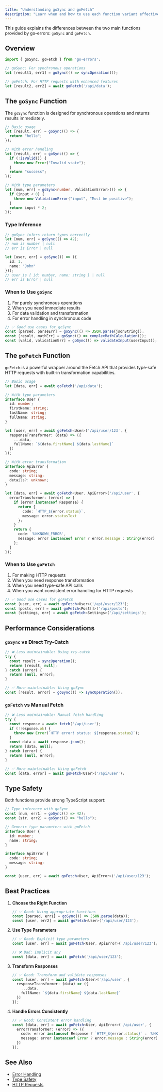 ```yaml
---
title: "Understanding goSync and goFetch"
description: "Learn when and how to use each function variant effectively"
---
```


This guide explains the differences between the two main functions provided by go-errors: `goSync` and `goFetch`.

## Overview

```typescript
import { goSync, goFetch } from 'go-errors';

// goSync: For synchronous operations
let [result1, err1] = goSync(() => syncOperation());

// goFetch: For HTTP requests with enhanced features
let [result2, err2] = await goFetch('/api/data');
```

## The `goSync` Function

The `goSync` function is designed for synchronous operations and returns results immediately.

```typescript
// Basic usage
let [result, err] = goSync(() => {
  return "hello";
});

// With error handling
let [result, err] = goSync(() => {
  if (!isValid()) {
    throw new Error("Invalid state");
  }
  return "success";
});

// With type parameters
let [num, err] = goSync<number, ValidationError>(() => {
  if (input < 0) {
    throw new ValidationError("input", "Must be positive");
  }
  return input * 2;
});
```

### Type Inference

```typescript
// goSync infers return types correctly
let [num, err] = goSync(() => 42);
// num is number | null
// err is Error | null

let [user, err] = goSync(() => ({
  id: 1,
  name: "John"
}));
// user is { id: number, name: string } | null
// err is Error | null
```

### When to Use `goSync`

1. For purely synchronous operations
2. When you need immediate results
3. For data validation and transformation
4. For error handling in synchronous code

```typescript
// ✅ Good use cases for goSync
const [parsed, parseErr] = goSync(() => JSON.parse(jsonString));
const [result, mathErr] = goSync(() => complexMathCalculation());
const [valid, validationErr] = goSync(() => validateInput(userInput));
```

## The `goFetch` Function

`goFetch` is a powerful wrapper around the Fetch API that provides type-safe HTTP requests with built-in transformation capabilities.

```typescript
// Basic usage
let [data, err] = await goFetch('/api/data');

// With type parameters
interface User {
  id: number;
  firstName: string;
  lastName: string;
  fullName: string;
}

let [user, err] = await goFetch<User>('/api/user/123', {
  responseTransformer: (data) => ({
    ...data,
    fullName: `${data.firstName} ${data.lastName}`
  })
});

// With error transformation
interface ApiError {
  code: string;
  message: string;
  details?: unknown;
}

let [data, err] = await goFetch<User, ApiError>('/api/user', {
  errorTransformer: (error) => {
    if (error instanceof Response) {
      return {
        code: `HTTP_${error.status}`,
        message: error.statusText
      };
    }
    return {
      code: 'UNKNOWN_ERROR',
      message: error instanceof Error ? error.message : String(error)
    };
  }
});
```

### When to Use `goFetch`

1. For making HTTP requests
2. When you need response transformation
3. When you need type-safe API calls
4. When you want consistent error handling for HTTP requests

```typescript
// ✅ Good use cases for goFetch
const [user, err] = await goFetch<User>('/api/user/123');
const [posts, err] = await goFetch<Post[]>('/api/posts');
const [settings, err] = await goFetch<Settings>('/api/settings');
```

## Performance Considerations

### `goSync` vs Direct Try-Catch

```typescript
// ❌ Less maintainable: Using try-catch
try {
  const result = syncOperation();
  return [result, null];
} catch (error) {
  return [null, error];
}

// ✅ More maintainable: Using goSync
const [result, error] = goSync(() => syncOperation());
```

### `goFetch` vs Manual Fetch

```typescript
// ❌ Less maintainable: Manual fetch handling
try {
  const response = await fetch('/api/user');
  if (!response.ok) {
    throw new Error(`HTTP error! status: ${response.status}`);
  }
  const data = await response.json();
  return [data, null];
} catch (error) {
  return [null, error];
}

// ✅ More maintainable: Using goFetch
const [data, error] = await goFetch<User>('/api/user');
```

## Type Safety

Both functions provide strong TypeScript support:

```typescript
// Type inference with goSync
const [num, err1] = goSync(() => 42);
const [str, err2] = goSync(() => "hello");

// Generic type parameters with goFetch
interface User {
  id: number;
  name: string;
}

interface ApiError {
  code: string;
  message: string;
}

const [user, err] = await goFetch<User, ApiError>('/api/user/123');
```

## Best Practices

1. **Choose the Right Function**
   ```typescript
   // ✅ Good: Using appropriate functions
   const [parsed, err1] = goSync(() => JSON.parse(data));
   const [user, err2] = await goFetch<User>('/api/user/123');
   ```

2. **Use Type Parameters**
   ```typescript
   // ✅ Good: Explicit type parameters
   const [user, err] = await goFetch<User, ApiError>('/api/user/123');

   // ❌ Bad: Implicit any
   const [data, err] = await goFetch('/api/user/123');
   ```

3. **Transform Responses**
   ```typescript
   // ✅ Good: Transform and validate responses
   const [user, err] = await goFetch<User>('/api/user', {
     responseTransformer: (data) => ({
       ...data,
       fullName: `${data.firstName} ${data.lastName}`
     })
   });
   ```

4. **Handle Errors Consistently**
   ```typescript
   // ✅ Good: Consistent error handling
   const [data, err] = await goFetch<User, ApiError>('/api/user', {
     errorTransformer: (error) => ({
       code: error instanceof Response ? `HTTP_${error.status}` : 'UNKNOWN',
       message: error instanceof Error ? error.message : String(error)
     })
   });
   ```

## See Also

- [Error Handling](/docs/guides/error-handling)
- [Type Safety](/docs/guides/type-safety)
- [HTTP Requests](/docs/guides/http-requests)